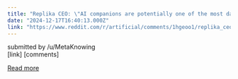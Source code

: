 ```yaml
---
title: "Replika CEO: \"AI companions are potentially one of the most dangerous technologies we’ve ever created\""
date: "2024-12-17T16:40:13.000Z"
link: "https://www.reddit.com/r/artificial/comments/1hgeoo1/replika_ceo_ai_companions_are_potentially_one_of/"
---
```


submitted by    /u/MetaKnowing  
 [link]   [comments]

[Read more](https://www.reddit.com/r/artificial/comments/1hgeoo1/replika_ceo_ai_companions_are_potentially_one_of/)
